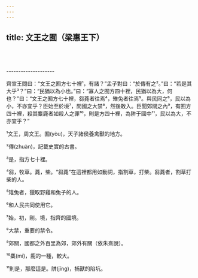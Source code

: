 ```yaml
---
---
---
```

title: 文王之囿（梁惠王下）
---





<br/><br/><br/>--------------------

齊宣王問曰：“文王之囿方七十裡¹，有諸？”孟子對曰：“於傳有之²。”曰：“若是其大乎³？”曰：“民猶以為小也。”曰：“寡人之囿方四十裡，民猶以為大，何也？”曰：“文王之囿方七十裡，芻蕘者往焉⁴，雉兔者往焉⁵。與民同之⁶，民以為小，不亦宜乎？臣始至於境⁷，問國之大禁⁸，然後敢入。臣聞郊關之內⁹，有囿方四十裡，殺其麋鹿者如殺人之罪¹⁰，則是方四十裡，為阱于國中¹¹，民以為大，不亦宜乎？”

¹文王，周文王。囿(yòu)，天子諸侯養禽獸的地方。

²傳(zhuàn)，記載史實的古書。

³是，指方七十裡。

⁴芻，牧草。蕘，柴。“芻蕘”在這裡都用如動詞，指割草，打柴。芻蕘者，割草打柴的人。

⁵雉兔者，獵取野雞和兔子的人。

⁶和人民共同使用它。

⁷始，初，剛。境，指齊的國境。

⁸大禁，重要的禁令。

⁹郊關，國都之外百里為郊，郊外有關（依朱熹說）。

¹⁰麋(mí)，鹿的一種，較大。

¹¹則是，那麼這是。阱(jǐng)，捕獸的陷坑。